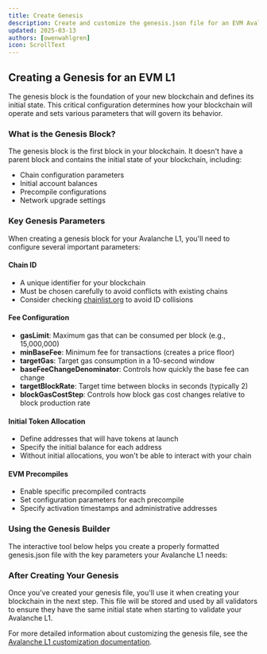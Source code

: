 ```yaml
---
title: Create Genesis
description: Create and customize the genesis.json file for an EVM Avalanche L1.
updated: 2025-03-13
authors: [owenwahlgren]
icon: ScrollText
---
```



## Creating a Genesis for an EVM L1

The genesis block is the foundation of your new blockchain and defines its initial state. This critical configuration determines how your blockchain will operate and sets various parameters that will govern its behavior.

### What is the Genesis Block?

The genesis block is the first block in your blockchain. It doesn't have a parent block and contains the initial state of your blockchain, including:

- Chain configuration parameters
- Initial account balances
- Precompile configurations
- Network upgrade settings

### Key Genesis Parameters

When creating a genesis block for your Avalanche L1, you'll need to configure several important parameters:

#### Chain ID
- A unique identifier for your blockchain
- Must be chosen carefully to avoid conflicts with existing chains
- Consider checking [chainlist.org](https://chainlist.org/) to avoid ID collisions

#### Fee Configuration
- **gasLimit**: Maximum gas that can be consumed per block (e.g., 15,000,000)
- **minBaseFee**: Minimum fee for transactions (creates a price floor)
- **targetGas**: Target gas consumption in a 10-second window
- **baseFeeChangeDenominator**: Controls how quickly the base fee can change
- **targetBlockRate**: Target time between blocks in seconds (typically 2)
- **blockGasCostStep**: Controls how block gas cost changes relative to block production rate

#### Initial Token Allocation
- Define addresses that will have tokens at launch
- Specify the initial balance for each address
- Without initial allocations, you won't be able to interact with your chain

#### EVM Precompiles
- Enable specific precompiled contracts
- Set configuration parameters for each precompile
- Specify activation timestamps and administrative addresses

### Using the Genesis Builder

The interactive tool below helps you create a properly formatted genesis.json file with the key parameters your Avalanche L1 needs:

<ToolboxMdxWrapper>
    <GenesisBuilder />
</ToolboxMdxWrapper>

### After Creating Your Genesis

Once you've created your genesis file, you'll use it when creating your blockchain in the next step. This file will be stored and used by all validators to ensure they have the same initial state when starting to validate your Avalanche L1.

For more detailed information about customizing the genesis file, see the [Avalanche L1 customization documentation](/docs/avalanche-l1s/upgrade/customize-avalanche-l1#chain-config).
